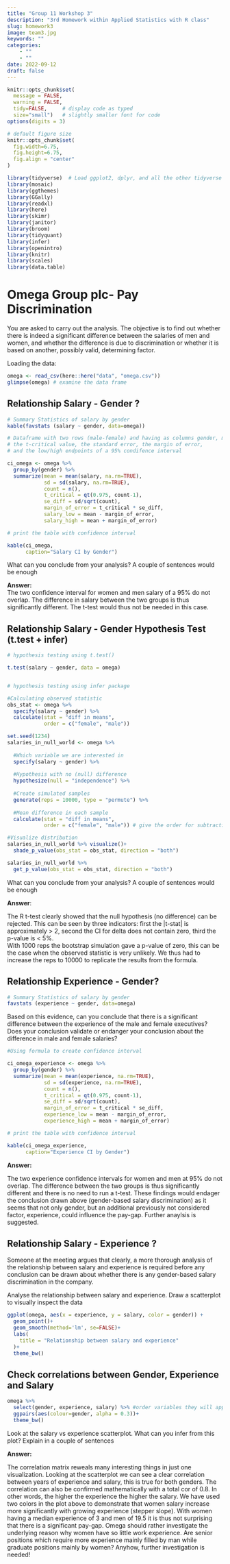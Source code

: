```yaml
---
title: "Group 11 Workshop 3"
description: "3rd Homework within Applied Statistics with R class"
slug: homework3
image: team3.jpg
keywords: ""
categories: 
    - ""
    - ""
date: 2022-09-12
draft: false
---
```



```r
knitr::opts_chunk$set(
  message = FALSE, 
  warning = FALSE, 
  tidy=FALSE,     # display code as typed
  size="small")   # slightly smaller font for code
options(digits = 3)

# default figure size
knitr::opts_chunk$set(
  fig.width=6.75, 
  fig.height=6.75,
  fig.align = "center"
)
```


```r
library(tidyverse)  # Load ggplot2, dplyr, and all the other tidyverse packages
library(mosaic)
library(ggthemes)
library(GGally)
library(readxl)
library(here)
library(skimr)
library(janitor)
library(broom)
library(tidyquant)
library(infer)
library(openintro)
library(knitr)
library(scales)                         
library(data.table)  
```


# Omega Group plc- Pay Discrimination

You are asked to carry out the analysis. The objective is to find out whether there is indeed a significant difference between the salaries of men and women, and whether the difference is due to discrimination or whether it is based on another, possibly valid, determining factor. 


Loading the data:

```r
omega <- read_csv(here::here("data", "omega.csv"))
glimpse(omega) # examine the data frame
```

## Relationship Salary - Gender ?

```r
# Summary Statistics of salary by gender
kable(favstats (salary ~ gender, data=omega))

# Dataframe with two rows (male-female) and having as columns gender, mean, SD, sample size, 
# the t-critical value, the standard error, the margin of error, 
# and the low/high endpoints of a 95% condifence interval

ci_omega <- omega %>% 
  group_by(gender) %>% 
  summarize(mean = mean(salary, na.rm=TRUE),
            sd = sd(salary, na.rm=TRUE),
            count = n(),
            t_critical = qt(0.975, count-1),
            se_diff = sd/sqrt(count),
            margin_of_error = t_critical * se_diff,
            salary_low = mean - margin_of_error,
            salary_high = mean + margin_of_error)

# print the table with confidence interval

kable(ci_omega,
      caption="Salary CI by Gender")

```

What can you conclude from your analysis? A couple of sentences would be enough

**Answer:**\
The two confidence interval for women and men salary of a 95% do not overlap. The difference in salary between the two groups is thus significantly different. The t-test would thus not be needed in this case. 


## Relationship Salary - Gender Hypothesis Test (t.test + infer)

```r
# hypothesis testing using t.test() 

t.test(salary ~ gender, data = omega)


# hypothesis testing using infer package

#Calculating observed statistic
obs_stat <- omega %>%
  specify(salary ~ gender) %>%
  calculate(stat = "diff in means",
            order = c("female", "male"))

set.seed(1234)
salaries_in_null_world <- omega %>% 
  
  #Which variable we are interested in
  specify(salary ~ gender) %>% 
  
  #Hypothesis with no (null) difference
  hypothesize(null = "independence") %>% 
  
  #Create simulated samples
  generate(reps = 10000, type = "permute") %>% 
  
  #Mean difference in each sample
  calculate(stat = "diff in means",
            order = c("female", "male")) # give the order for subtraction first, second

#Visualize distribution  
salaries_in_null_world %>% visualize()+
  shade_p_value(obs_stat = obs_stat, direction = "both") 

salaries_in_null_world %>% 
  get_p_value(obs_stat = obs_stat, direction = "both")


```

What can you conclude from your analysis? A couple of sentences would be enough

**Answer**:\

The R t-test clearly showed that the null hypothesis (no difference) can be rejected. This can be seen by three indicators: first the |t-stat| is approximately > 2, second the CI for delta does not contain zero, third the p-value is < 5%.\
With 1000 reps the bootstrap simulation gave a p-value of zero, this can be the case when the observed statistic is very unlikely. We thus had to increase the reps to 10000 to replicate the results from the formula. 


## Relationship Experience - Gender?

```r
# Summary Statistics of salary by gender
favstats (experience ~ gender, data=omega)

```

Based on this evidence, can you conclude that there is a significant difference between the experience of the male and female executives? Does your conclusion validate or endanger your conclusion about the difference in male and female salaries?  

```r

#Using formula to create confidence interval

ci_omega_experience <- omega %>% 
  group_by(gender) %>% 
  summarize(mean = mean(experience, na.rm=TRUE),
            sd = sd(experience, na.rm=TRUE),
            count = n(),
            t_critical = qt(0.975, count-1),
            se_diff = sd/sqrt(count),
            margin_of_error = t_critical * se_diff,
            experience_low = mean - margin_of_error,
            experience_high = mean + margin_of_error)

# print the table with confidence interval

kable(ci_omega_experience,
      caption="Experience CI by Gender")

```

**Answer:**\

The two experience confidence intervals for women and men at 95% do not overlap. The difference between the two groups is thus significantly different and there is no need to run a t-test. These findings would endager the conclusion drawn above (gender-based salary discrimination) as it seems that not only gender, but an additional previously not considered factor, experience, could influence the pay-gap. Further anaylsis is suggested.


## Relationship Salary - Experience ?

Someone at the meeting argues that clearly, a more thorough analysis of the relationship between salary and experience is required before any conclusion can be drawn about whether there is any gender-based salary discrimination in the company.

Analyse the relationship between salary and experience. Draw a scatterplot to visually inspect the data


```r

ggplot(omega, aes(x = experience, y = salary, color = gender)) +
  geom_point()+
  geom_smooth(method='lm', se=FALSE)+
  labs(
    title = "Relationship between salary and experience"
  )+
  theme_bw()

```


## Check correlations between Gender, Experience and Salary


```r
omega %>% 
  select(gender, experience, salary) %>% #order variables they will appear in ggpairs()
  ggpairs(aes(colour=gender, alpha = 0.3))+
  theme_bw()
```

Look at the salary vs experience scatterplot. What can you infer from this plot? Explain in a couple of sentences

**Answer:**\

The correlation matrix reweals many interesting things in just one visualization. Looking at the scatterplot we can see a clear correlation between years of experience and salary, this is true for both genders. The correlation can also be confirmed mathematically with a total cor of 0.8. In other words, the higher the experience the higher the salary. We have used two colors in the plot above to demonstrate that women salary increase more significantly with growing experience (stepper slope). With women having a median experience of 3 and men of 19.5 it is thus not surprising that there is a significant pay-gap. Omega should rather investigate the underlying reason why women have so little work experience. Are senior positions which require more experience mainly filled by man while graduate positions mainly by women? Anyhow, further investigation is needed!





